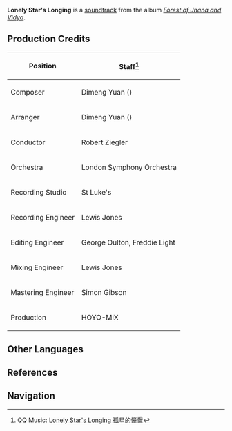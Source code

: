 {{Soundtrack Infobox
|title          =
|image          = Forest of Jnana and Vidya.png
|album          = Forest of Jnana and Vidya
|disc           = 2
|number         = 59
|featured       =
|featured2      =
|featured3      =
|featured_disc  =
|featured_disc2 =
|featured_disc3 =
|youtube_id     = RIHn20fwV6c
|spotify_id     = 739279SuDKkn5I4i0jIRx4
|played_in      = Devantaka Mountain
|during         = [[Devantaka Mountain]] (Night)
|domain         =
|previous       = Midnight Reflections
|next           = In the Solemn Gloom
}}
'''Lonely Star's Longing''' is a [[soundtrack]] from the album ''[[Forest of Jnana and Vidya]]''.

==Production Credits==
{| class="wikitable" style="text-align:left; height:0.5em"
! Position
! Staff<ref>QQ Music: [https://y.qq.com/n/ryqq/songDetail/002nFwUb30iBd6 Lonely Star's Longing 孤星的憧憬]</ref>
|-
! Composer
| Dimeng Yuan ({{zh|苑迪萌}})
|-
! Arranger
| Dimeng Yuan ({{zh|苑迪萌}})
|-
! Conductor
| Robert Ziegler
|-
! Orchestra
| London Symphony Orchestra
|-
! Recording Studio
| St Luke's
|-
! Recording Engineer
| Lewis Jones
|-
! Editing Engineer
| George Oulton, Freddie Light
|-
! Mixing Engineer
| Lewis Jones
|-
! Mastering Engineer
| Simon Gibson
|-
! Production
| HOYO-MiX
|}
<!--
==Videos==
<gallery hideaddbutton="true" captionalign="center">
</gallery>

==Trivia==
-->
==Other Languages==
{{Other Languages
|en      = Lonely Star's Longing
|zhs     = 孤星的憧憬
|zhs_rm  = Gūxīng de Chōngjǐng
|zht     = 孤星的憧憬
|zht_rm  = Gūxīng de Chōngjǐng
|zh_tl   = Lonely Star's Longing
|ja      = 孤独な星のあこがれ
|ja_rm   = Kodoku na Hoshi no Akogare
|ja_tl   = Lonely Star's Longing
|tr      = 
|tr_tl   = 
|it      = 
|it_tl   = 
}}

==References==
{{Reflist}}

==Navigation==
{{Soundtrack Navbox|Forest of Jnana and Vidya}}